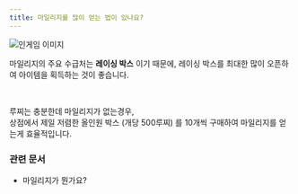 ```yaml
---
title: 마일리지를 많이 얻는 법이 있나요?
---
```


<Img className="staticImage" src="/images/ingame/img-ingame01.png" alt="인게임 이미지" />

마일리지의 주요 수급처는 **레이싱 박스** 이기 때문에, 레이싱 박스를 최대한 많이 오픈하여 아이템을 획득하는 것이 좋습니다.

<br/>

루찌는 충분한데 마일리지가 없는경우, <br/>
상점에서 제일 저렴한 올인원 박스 (개당 500루찌) 를 10개씩 구매하여 마일리지를 얻는게 효율적입니다.

### 관련 문서

- <Link href="/docs/faq/goods/mileage" type="component">마일리지가 뭔가요?</Link>